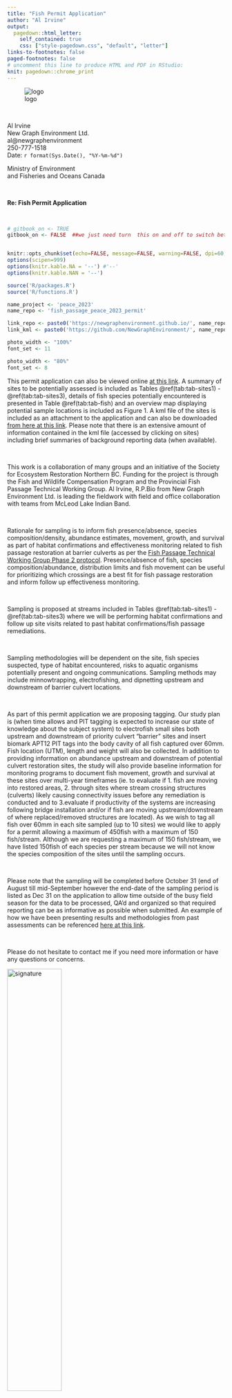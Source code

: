 ```yaml
---
title: "Fish Permit Application"
author: "Al Irvine"
output:
  pagedown::html_letter:
    self_contained: true
    css: ["style-pagedown.css", "default", "letter"]
links-to-footnotes: false
paged-footnotes: false
# uncomment this line to produce HTML and PDF in RStudio:
knit: pagedown::chrome_print
---
```


![logo](fig/nge-full_black.png){.logo} 


 

<br>

::: from
Al Irvine  
New Graph Environment Ltd.  
al@newgraphenvironment   
250-777-1518  
Date: `r format(Sys.Date(), "%Y-%m-%d")` 
:::


Ministry of Environment  
and
Fisheries and Oceans Canada



<br>

**Re: Fish Permit Application**

<br>

```r
# gitbook_on <- TRUE
gitbook_on <- FALSE  ##we just need turn  this on and off to switch between gitbook and pdf via paged.js


knitr::opts_chunk$set(echo=FALSE, message=FALSE, warning=FALSE, dpi=60, out.width = "100%")
options(scipen=999)
options(knitr.kable.NA = '--') #'--'
options(knitr.kable.NAN = '--')

source('R/packages.R')
source('R/functions.R')

name_project <- 'peace_2023'
name_repo <- 'fish_passage_peace_2023_permit'

link_repo <- paste0('https://newgraphenvironment.github.io/', name_repo, '/')
link_kml <- paste0('https://github.com/NewGraphEnvironment/', name_repo, '/raw/main/docs/sites_', name_project, '_', format(Sys.Date(), '%Y%m%d'), '_kml.zip')
```

```r
photo_width <- "100%"
font_set <- 11

```

```r
photo_width <- "80%"
font_set <- 8
```

This permit application can also be viewed online [at this link](`r knitr::asis_output(link_repo)`).  A summary of sites to be potentially assessed is included as Tables \@ref(tab:tab-sites1) - \@ref(tab:tab-sites3),  details of fish species potentially encountered is presented in  Table \@ref(tab:tab-fish) and an overview map displaying potential sample locations is included as Figure 1. A kml file of the sites is included as an attachment to the application and can also be downloaded [from here at this link](`r knitr::asis_output(link_kml)`).  Please note that there is an extensive amount of information contained in the kml file (accessed by clicking on sites) including brief summaries of background reporting data (when available).

<br>

This work is a collaboration of many groups and an initiative of the Society for Ecosystem Restoration Northern BC. Funding for the project is through the Fish and Wildlife Compensation Program and the Provincial Fish Passage Technical Working Group.  Al Irvine, R.P.Bio from New Graph Environment Ltd. is leading the fieldwork with field and office collaboration with teams from McLeod Lake Indian Band.

<br>

Rationale for sampling is to inform fish presence/absence, species composition/density, abundance estimates,  movement, growth, and survival as part of habitat confirmations and effectiveness monitoring related to fish passage restoration at barrier culverts as per the [Fish Passage Technical Working Group Phase 2 protocol](https://www2.gov.bc.ca/gov/content/environment/natural-resource-stewardship/land-based-investment/investment-categories/fish-passage). Presence/absence of fish, species composition/abundance, distribution limits and fish movement can be useful for prioritizing which crossings are a best fit for fish passage restoration and inform follow up effectiveness monitoring.  

<br>

Sampling is proposed at streams included in Tables \@ref(tab:tab-sites1) - \@ref(tab:tab-sites3) where we will be performing habitat confirmations and follow up site visits related to past habitat confirmations/fish passage remediations.  

<br>

Sampling methodologies will be dependent on the site, fish species suspected, type of habitat encountered, risks to aquatic organisms potentially present and ongoing communications.  Sampling methods may include minnowtrapping, electrofishing, and dipnetting upstream and downstream of barrier culvert locations. 

<br>

As part of this permit application we are proposing tagging.  Our study plan is (when time allows and PIT tagging is expected to increase our state of knowledge about the subject system) to electrofish small sites both upstream and downstream of priority culvert "barrier" sites and insert biomark APT12 PIT tags into the body cavity of all fish captured over 60mm.  Fish location (UTM), length and weight will also be collected.  In addition to providing information on abundance upstream and downstream of potential culvert restoration sites, the study will also provide baseline information for monitoring programs to document fish movement, growth and survival at these sites over multi-year timeframes (ie. to evaluate if 1. fish are moving into restored areas, 2. through sites where stream crossing structures (culverts) likely causing connectivity issues before any remediation is conducted and to 3.evaluate if productivity of the systems are increasing following bridge installation and/or if fish are moving upstream/downstream of where replaced/removed structures are located).  As we wish to tag all fish over 60mm in each site sampled (up to 10 sites) we would like to apply for a permit allowing a maximum of 450fish with a maximum of 150 fish/stream.  Although we are requesting a maximum of 150 fish/stream, we have listed 150fish of each species per stream because we will not know the species composition of the sites until the sampling occurs.


<br>


Please note that the sampling will be completed before October 31 (end of August till mid-September however the end-date of the sampling period is listed as Dec 31 on the application to allow time outside of the busy field season for the data to be processed, QA'd and organized so that required reporting can be as informative as possible when submitted. An example of how we have been presenting results and methodologies from past assessments can be referenced [here at this link](https://newgraphenvironment.github.io/fish_passage_peace_2022_reporting/).

<br>

Please do not hesitate to contact me if you need more information or have any questions or concerns.



![signature](/Users/airvine/Library/CloudStorage/OneDrive-Personal/Admin/Al_Sig.jpg){width=50%}  
Al Irvine, R.P.Bio 

```r
##pull out what we need from the database
# see usethis::edit_r_environ

conn <- DBI::dbConnect(
  RPostgres::Postgres(),
  dbname = Sys.getenv('PG_DB_DEV'),
  host = Sys.getenv('PG_HOST_DEV'),
  port = 5432,
  user = Sys.getenv('PG_USER_DEV'),
  password = Sys.getenv('PG_PASS_DEV')
)

# grab the crossings data from the digital ocean database
query = "SELECT * FROM bcfishpass.crossings WHERE watershed_group_code IN ('PARS', 'CRKD', 'CARP')"

sites <- sf::st_read(conn, 
                     query = query)

sites_pull <- c(
  #arctic
  125000, 
  #fern
  125261, 
  # table 21k
  125231,
  #missinka remediated
  125179,
  ##missinka reference
  125180,
  ##anzac site with fish observed
  6746
  )

sites_for_review <- sites %>% 
  filter(stream_crossing_id %in% c(sites_pull))

# grab the watershed codes
wscodes <- DBI::dbGetQuery(conn,
                      "SELECT DISTINCT ON (aggregated_crossings_id)
a.aggregated_crossings_id,
a.linear_feature_id,
a.watershed_group_code,
b.watershed_code_50k,
substring(b.watershed_code_50k from 1 for 3)
||'-'||substring(b.watershed_code_50k from 4 for 6)
||'-'||substring(b.watershed_code_50k from 10 for 5)
||'-'||substring(b.watershed_code_50k from 15 for 5)
||'-'||substring(b.watershed_code_50k from 20 for 4)
||'-'||substring(b.watershed_code_50k from 24 for 4)
||'-'||substring(b.watershed_code_50k from 28 for 3)
||'-'||substring(b.watershed_code_50k from 31 for 3)
||'-'||substring(b.watershed_code_50k from 34 for 3)
||'-'||substring(b.watershed_code_50k from 37 for 3)
||'-'||substring(b.watershed_code_50k from 40 for 3)
||'-'||substring(b.watershed_code_50k from 43 for 3) as watershed_code_50k_parsed,
b.blue_line_key_20k,
b.watershed_key_20k,
b.blue_line_key_50k,
b.watershed_key_50k,
b.match_type
FROM bcfishpass.crossings a
LEFT OUTER JOIN whse_basemapping.fwa_streams_20k_50k b
ON a.linear_feature_id = b.linear_feature_id_20k
ORDER BY a.aggregated_crossings_id, b.match_type;"
)   %>% 
  filter(aggregated_crossings_id %in% c(sites_for_review %>% pull(aggregated_crossings_id))) |> 
  rename(id = aggregated_crossings_id)

ids <- sites_for_review %>% pull(aggregated_crossings_id)

# annoyingly we are missing the upstream species list for our crossings because of the column type and issues getting
# it to the remote db.  therefore we need to grab and join

sql <- glue::glue_sql("SELECT c.aggregated_crossings_id, c.observedspp_upstr FROM bcfishpass.crossings c WHERE c.aggregated_crossings_id IN ({ids*})",
                      .con = conn)

query <- DBI::dbSendQuery(conn, sql)
df <- DBI::dbFetch(query)
dbClearResult(query)
                      
# make a table with the watershed codes, stream name, fish species
table_wsc_prep1 <- left_join(
  sites_for_review %>% select(id = aggregated_crossings_id, gnis_stream_name, stream_name = pscis_stream_name),
  wscodes %>% select(id, watershed_code_50k_parsed),
  by = 'id'
) %>%  
  # sf::st_drop_geometry() |> 
  arrange(id) %>%  
  mutate(stream_name = case_when(
    is.na(stream_name) ~ gnis_stream_name,
    T ~ stream_name
  )) 


# add in the species codes
table_wsc <- left_join(
  table_wsc_prep1,
  
  df %>% rename(id = aggregated_crossings_id),
  
  by = 'id'
) %>% 
  select(id, 
         stream_name, 
         observedspp_upstr, 
         wsc_code = watershed_code_50k_parsed)

# make a gpx file table


# join all the wsc and crossings tables together
table_sites <- left_join(
  sites_for_review |> 
  select(id = aggregated_crossings_id, 
         bt_network_km,
         bt_spawning_km,
         bt_rearing_km,
         utm_easting,
         utm_northing,
         mapsheet = dbm_mof_50k_grid,
         watershed_group_code,
         pscis_assessment_comment) |> 
  arrange(id),
 
   table_wsc |> sf::st_drop_geometry(),
  
  by = 'id' 
) |> 
  sf::st_transform(crs = 4326) %>% 
  # we had to us the old magritter pipe here!
  mutate(long = sf::st_coordinates(.)[,1],
         lat = sf::st_coordinates(.)[,2]) %>% 
  select(-utm_easting, -utm_northing) %>% 
  distinct(id, .keep_all = T) 


```

```r

dir.create('mapping')

#make a gpx file for loading into the gps'
sites_for_review |> 
  mutate(desc = 'bt_rearing_km',
         # make a name that tells a story so we see it on the gps
         name = paste0(aggregated_crossings_id)) %>% 
  # drop z dimension
  st_zm() %>% 
  distinct(aggregated_crossings_id, .keep_all = T) %>%
  rename(geometry = geom) %>% 
  select(name, desc, geometry) %>% 
  sf::st_transform(crs = 4326) %>% 
  write_sf(dsn = paste0("mapping/sites_", name_project, '_', format(Sys.Date(), "%Y%m%d"), ".gpx"), driver="GPX",
           dataset_options="GPX_USE_EXTENSIONS=yes", delete_dsn = TRUE)

```

```r
##make a kml for adding to the georef pdf and sharing with stakeholders

df <- table_sites %>%
  distinct(id, .keep_all = T) %>% 
  # can build a more descriptive name here but keeping simple
  mutate(name = id) %>% 
  # mutate(name = paste0(id, '_', source, '_', followup_priority)) %>% 
  mutate(shape = 'http://maps.google.com/mapfiles/kml/paddle/red-blank.png',
         color = 'red',
         label = NA_character_) %>%
                           # color = plotKML::col2kml(color)) %>%
           dplyr::group_split(id) %>% 
           purrr::map(fpr::fpr_make_html_tbl) %>%
           dplyr::bind_rows() %>%  # drop z dimension
           st_zm()  


sites_kml <- as(df, 'Spatial')

shape = "http://maps.google.com/mapfiles/kml/pal2/icon18.png"



kml_open(paste0("mapping/sites_", name_project, '_', format(Sys.Date(), "%Y%m%d"), '.kml'))
kml_layer(sites_kml, colour = '#ff7f00', shape = sites_kml$shape, labels = sites_kml$name, 
          html.table = sites_kml$html_tbl,
          z.scale = 2, LabelScale = 1, size = 1.5)  ##I don't see the label
kml_close(paste0("mapping/sites_", name_project, '_', format(Sys.Date(), "%Y%m%d"), '.kml'))

##now we will zip up the kml files in the data folder and rename with kmz
files_to_zip <- paste0("mapping/", list.files(path = "mapping/", pattern = "\\.kml$"))  ##this will zip all kmls in file so watch out
zip::zipr(paste0("docs/sites_", name_project, '_', format(Sys.Date(), "%Y%m%d"), '_kml.zip'), files = files_to_zip)  ##it does not work to zip to kmz!!


```

`r if(gitbook_on){knitr::asis_output("<br>")} else knitr::asis_output("<br><br><br><br><br><br><br>")`



```r


##register google key defined in 'R/private_info.R' file
# ggmap::register_google(key = google_api_key)
ggmap::register_google(key = Sys.getenv('GOOG_API_KEY'))

#define the area of the base map by using a bounding box 
mybasemap <- ggmap::get_map(location = c(left = table_sites %>% pull(long) %>% min()-0.01, 
                                    bottom = table_sites %>% pull(lat) %>% min()-0.01,
                                    right = table_sites %>% pull(long) %>% max()+0.01,
                                    top = table_sites %>% pull(lat) %>% max()+0.01),
                     source = "google",
                     zoom = 8,
                    maptype = "hybrid")



#define the area of the base map by using the middle. 
# mybasemap <- ggmap::get_map(location = c(lon = table_sites %>% pull(long) %>% mean(),
#                                          lat = table_sites %>% pull(lat) %>% mean())
#                             source = "google",
#                             zoom = "auto",
#                             maptype = "hybrid")

mymap <- ggmap::ggmap(mybasemap) + 
  geom_point(data = table_sites , 
             aes(x = long, y = lat,
                 color = 'red'),
             show.legend = F) +
  ggplot2::geom_text(data = table_sites,
                            aes(x = long,
                                y = lat,
                                label = id),
                     # color = 'white',
                      size = 2,
                      hjust = -0.5)
  # ggrepel::geom_label_repel(data = table_sites,
  #                           aes(x = long, y = lat, label = id),
  #                               box.padding = 2, point.padding = 0.5)
  # ggsflabel::geom_sf_label(data = table_sites,
  #                          aes(x = long, y = lat, label = id),
  #                          # force = 100,
  #                          nudge_x = -2)

mymap
```

Figure 1. Location of potential sample sites.

`r if(gitbook_on){knitr::asis_output("<br>")} else knitr::asis_output("<br><br><br><br><br><br><br><br><br><br><br><br><br><br><br><br>")`


```r
# build a table with overall details
# there is something wrong with kableextra that is causing issues with the col_width_min function
# this works but any changes (increase number, add columns etc. breaks it)

table_sites %>% 
  # filter(id %in% sites_tagging) %>% 
  sf::st_drop_geometry() %>% 
  arrange(id) %>% 
  select(id, 
         stream_name, wsc_code, lat, long, watershed_group_code) %>% 
  knitr::kable(caption = 'Potential sampling locations.') %>% 
  kableExtra::kable_styling(c("condensed", "responsive"),
                              full_width = T,
                              font_size = 8)
  # fpr::fpr_kable(caption_text = 'Potential sample locations.', 
  #                footnote_text = '*Up to 6 sites to be sampled with max 150 fish tagged at each site',
  #                # col_width_min = 6,
  #                scroll = F) 
  # knitr::kable(caption = 'Potential sample locations.', booktabs = T) %>%
  # # kableExtra::kable_styling(c("condensed"),
  # #                           full_width = T,
  # #                           font_size = font_set) %>%
  # # kableExtra::column_spec(column = c(3,4,7), width_min = '1.0in') %>%
  # kableExtra::column_spec(column = c(7), width_max = '2.0in')
```

<br>

```r
# build a table with overall details
# there is something wrong with kableextra that is causing issues with the col_width_min function
# this works but any changes (increase number, add columns etc. breaks it)

table_sites %>% 
  sf::st_drop_geometry() %>% 
  arrange(id) %>% 
  select(id, 
         stream_name, wsc_code, lat, long, watershed_group_code) %>% 
  knitr::kable(caption = 'Potential sample locations.') %>% 
  kableExtra::kable_styling(c("condensed", "responsive"),
                            full_width = T,
                            font_size = 8)
  # fpr::fpr_kable(caption_text = 'Potential sample locations.', 
  #                footnote_text = '*Up to 6 sites to be sampled with max 150 fish tagged at each site',
  #                # col_width_min = 6,
  #                scroll = F) 
  # knitr::kable(caption = 'Potential sample locations.', booktabs = T) %>%
  # # kableExtra::kable_styling(c("condensed"),
  # #                           full_width = T,
  # #                           font_size = font_set) %>%
  # # kableExtra::column_spec(column = c(3,4,7), width_min = '1.0in') %>%
  # kableExtra::column_spec(column = c(7), width_max = '2.0in')
```


<br>

```r
# build a table with overall details

# there is something wrong with kableextra that is causing issues with the col_width_min function
# this works but any changes (increase number, add columns etc. breaks it)

table_sites %>% 
  sf::st_drop_geometry() %>% 
  arrange(id) %>% 
    mutate(fish_tags = 150) %>% 
  select(id, 
         stream_name, 
         sp_upstr = observedspp_upstr,
         fish_tags) %>% 
  # filter(id %in% sites_tagging) %>% 
  knitr::kable(caption = 'Potential sample site details.') %>% 
  kableExtra::kable_styling(c("condensed", "responsive"),
                              full_width = T,
                              font_size = 8) %>% 
  kableExtra::column_spec(column = 3, width_min = '0.75in')
  # fpr::fpr_kable(caption_text = 'Potential sample locations.', 
  #                footnote_text = '*Up to 6 sites to be sampled with max 150 fish tagged at each site',
  #                # col_width_min = 6,
  #                scroll = F) 
  # knitr::kable(caption = 'Potential sample locations.', booktabs = T) %>%
  # # kableExtra::kable_styling(c("condensed"),
  # #                           full_width = T,
  # #                           font_size = font_set) %>%
  # # kableExtra::column_spec(column = c(3,4,7), width_min = '1.0in') %>%
  # kableExtra::column_spec(column = c(7), width_max = '2.0in')
```


<br>




```r
tab_fish <- readr::read_csv(paste0(getwd(), '/fig/fiss_species_table.csv'))

tab_fish %>% 
  filter(Parsnip == 'Yes') %>% 
  select(`Scientific Name`:`SARA`) %>% 
  my_kable(caption_text = 'Fish species recorded.')


```



